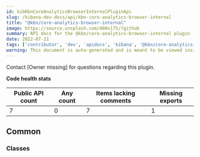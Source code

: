 ```yaml
---
id: kibKbnCoreAnalyticsBrowserInternalPluginApi
slug: /kibana-dev-docs/api/kbn-core-analytics-browser-internal
title: "@kbn/core-analytics-browser-internal"
image: https://source.unsplash.com/400x175/?github
summary: API docs for the @kbn/core-analytics-browser-internal plugin
date: 2022-07-21
tags: ['contributor', 'dev', 'apidocs', 'kibana', '@kbn/core-analytics-browser-internal']
warning: This document is auto-generated and is meant to be viewed inside our experimental, new docs system. Reach out in #docs-engineering for more info.
---
```




Contact [Owner missing] for questions regarding this plugin.

**Code health stats**

| Public API count  | Any count | Items lacking comments | Missing exports |
|-------------------|-----------|------------------------|-----------------|
| 7 | 0 | 7 | 1 |

## Common

### Classes
<DocDefinitionList data={kbnCoreAnalyticsBrowserInternalObj.common.classes}/>

